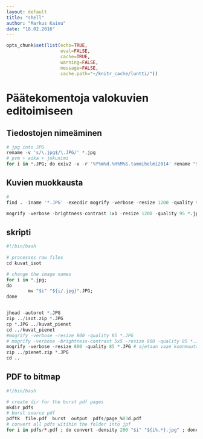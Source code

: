 ```yaml
---
layout: default
title: "shell"
author: "Markus Kainu"
date: "18.02.2016"
---
```


```r
opts_chunk$set(list(echo=TRUE,
                    eval=FALSE,
                    cache=TRUE,
                    warning=FALSE,
                    message=FALSE,
                    cache.path="~/knitr_cache/luntti/"))
```

# Päätekomentoja valokuvien editoimiseen

## Tiedostojen nimeäminen

```r
# jpg into JPG
rename -v 's/\.jpg$/\.JPG/' *.jpg
# pvm + aika + jokunimi
for i in *.JPG; do exiv2 -v -r '%Y%m%d.%H%M%S.tammihelmi2014' rename "$i"; done

```

## Kuvien muokkausta


```r
# 
find . -iname '*.JPG' -execdir mogrify -verbose -resize 1200 -quality 95 {} \;

mogrify -verbose -brightness-contrast 1x1 -resize 1200 -quality 95 *.jpg
```




## skripti

```r

#!/bin/bash
 
# processes raw files
cd kuvat_isot

# change the image names
for i in *.jpg;
do
        mv "$i" "${i/.jpg}".JPG;
done


jhead -autorot *.JPG
zip ../isot.zip *.JPG 
cp *.JPG ../kuvat_pienet
cd ../kuvat_pienet
#mogrify -verbose -resize 800 -quality 85 *.JPG
# mogrify -verbose -brightness-contrast 5x5 -resize 800 -quality 85 *.JPG
mogrify -verbose -resize 800 -quality 85 *.JPG # ajetaan vaan koonmuutos, koska uudet kuvat Minnan ottamia ja säädettyjä
zip ../pienet.zip *.JPG 
cd ..

```




## PDF to bitmap


```r
#!/bin/bash

# create dir for the burst pdf pages
mkdir pdfs
# burst source pdf
pdftk  file.pdf  burst  output  pdfs/page_%03d.pdf
# convert all pdfs witihin the folder into jpf
for i in pdfs/*.pdf ; do convert -density 200 "$i" "${i%.*}.jpg" ; done

```



